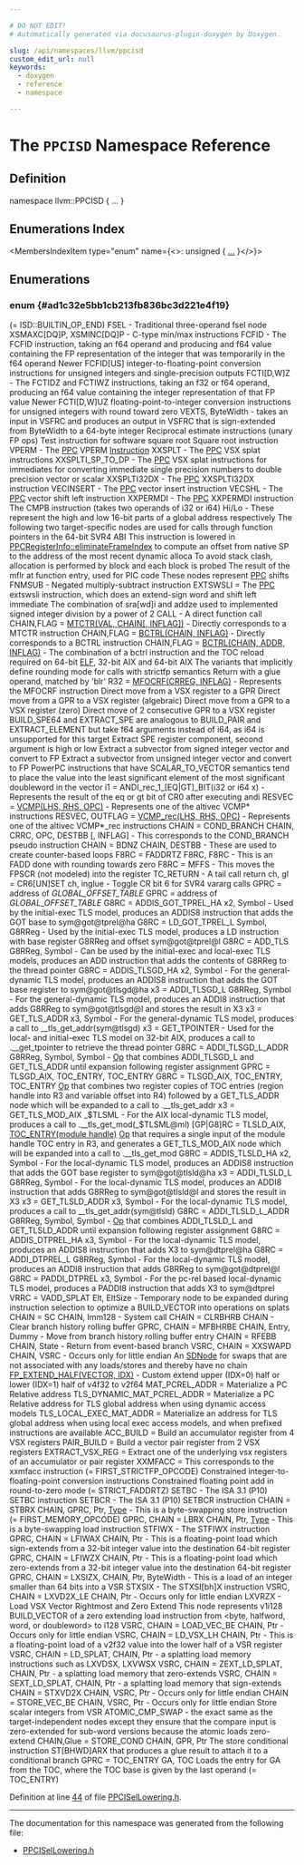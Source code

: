 ```yaml
---

# DO NOT EDIT!
# Automatically generated via docusaurus-plugin-doxygen by Doxygen.

slug: /api/namespaces/llvm/ppcisd
custom_edit_url: null
keywords:
  - doxygen
  - reference
  - namespace

---
```





# The `PPCISD` Namespace Reference

<DoxygenPage pluginConfig={pluginConfig}>



## Definition

<CodeBlock>namespace llvm::PPCISD &#123; ... &#125;</CodeBlock>

## Enumerations Index

<MembersIndex>

<MembersIndexItem
  type="enum"
  name={<>: unsigned &#123; <a href="#ad1c32e5bb1cb213fb836bc3d221e4f19">...</a> &#125;</>}>
</MembersIndexItem>

</MembersIndex>


<SectionDefinition>

## Enumerations

### enum  {#ad1c32e5bb1cb213fb836bc3d221e4f19}

<MemberDefinition
  prototype="enum llvm::PPCISD::NodeType : unsigned">

<EnumerationList title="Enumeration values">

<Link id="ad1c32e5bb1cb213fb836bc3d221e4f19abc3b4bb39053cdc6356a2b4cdd9fca36" />
<EnumerationListItem name="FIRST_NUMBER">
 (= ISD::BUILTIN&#95;OP&#95;END)
</EnumerationListItem>

<Link id="ad1c32e5bb1cb213fb836bc3d221e4f19aed93fe593cbca270b48f14bc00c5d73a" />
<EnumerationListItem name="FSEL">
FSEL - Traditional three-operand fsel node
</EnumerationListItem>

<Link id="ad1c32e5bb1cb213fb836bc3d221e4f19a9ff59d0440e169de36176333f9905ec7" />
<EnumerationListItem name="XSMAXC">
XSMAXC&#91;DQ&#93;P, XSMINC&#91;DQ&#93;P - C-type min/max instructions
</EnumerationListItem>

<Link id="ad1c32e5bb1cb213fb836bc3d221e4f19aa92d1e6695bd2774d420cfbf25f381b5" />
<EnumerationListItem name="XSMINC">

</EnumerationListItem>

<Link id="ad1c32e5bb1cb213fb836bc3d221e4f19a7d46bc38a9f3de58adde307de9c5e892" />
<EnumerationListItem name="FCFID">
FCFID - The FCFID instruction, taking an f64 operand and producing and f64 value containing the FP representation of the integer that was temporarily in the f64 operand
</EnumerationListItem>

<Link id="ad1c32e5bb1cb213fb836bc3d221e4f19aea46f7cc94ac666cf413d686484ce45d" />
<EnumerationListItem name="FCFIDU">
Newer FCFID&#91;US&#93; integer-to-floating-point conversion instructions for unsigned integers and single-precision outputs
</EnumerationListItem>

<Link id="ad1c32e5bb1cb213fb836bc3d221e4f19a7e06dc9bf94c1b690b4379bec9d64962" />
<EnumerationListItem name="FCFIDS">

</EnumerationListItem>

<Link id="ad1c32e5bb1cb213fb836bc3d221e4f19aa52f8d0b1001830d27a193285d4a7090" />
<EnumerationListItem name="FCFIDUS">

</EnumerationListItem>

<Link id="ad1c32e5bb1cb213fb836bc3d221e4f19a2a79156c141fbb0faadd358c767b906b" />
<EnumerationListItem name="FCTIDZ">
FCTI&#91;D,W&#93;Z - The FCTIDZ and FCTIWZ instructions, taking an f32 or f64 operand, producing an f64 value containing the integer representation of that FP value
</EnumerationListItem>

<Link id="ad1c32e5bb1cb213fb836bc3d221e4f19a2a6e33357fd46c15294432ab65adecec" />
<EnumerationListItem name="FCTIWZ">

</EnumerationListItem>

<Link id="ad1c32e5bb1cb213fb836bc3d221e4f19a043df81d8fc961c94e42fc8fa2c71331" />
<EnumerationListItem name="FCTIDUZ">
Newer FCTI&#91;D,W&#93;UZ floating-point-to-integer conversion instructions for unsigned integers with round toward zero
</EnumerationListItem>

<Link id="ad1c32e5bb1cb213fb836bc3d221e4f19a88c7793fdfe5003a35e5cac9a3527eb9" />
<EnumerationListItem name="FCTIWUZ">

</EnumerationListItem>

<Link id="ad1c32e5bb1cb213fb836bc3d221e4f19ab1825d0c725f95300cef6d29474457c3" />
<EnumerationListItem name="VEXTS">
VEXTS, ByteWidth - takes an input in VSFRC and produces an output in VSFRC that is sign-extended from ByteWidth to a 64-byte integer
</EnumerationListItem>

<Link id="ad1c32e5bb1cb213fb836bc3d221e4f19a3475aac39d7d3909ef94c56fbdfbe7a9" />
<EnumerationListItem name="FRE">
Reciprocal estimate instructions (unary FP ops)
</EnumerationListItem>

<Link id="ad1c32e5bb1cb213fb836bc3d221e4f19abe7e3f85845897ad4b6270b32f8c7030" />
<EnumerationListItem name="FRSQRTE">

</EnumerationListItem>

<Link id="ad1c32e5bb1cb213fb836bc3d221e4f19ac92e8ccc748c33e78a958b4a590abf42" />
<EnumerationListItem name="FTSQRT">
Test instruction for software square root
</EnumerationListItem>

<Link id="ad1c32e5bb1cb213fb836bc3d221e4f19a0742f4312740e5a3d92ed2dfbadc3572" />
<EnumerationListItem name="FSQRT">
Square root instruction
</EnumerationListItem>

<Link id="ad1c32e5bb1cb213fb836bc3d221e4f19abd37e9e242507f9bcda602075a67c9dd" />
<EnumerationListItem name="VPERM">
VPERM - The <a href="/docs/api/namespaces/llvm/ppc">PPC</a> VPERM <a href="/docs/api/classes/llvm/instruction">Instruction</a>
</EnumerationListItem>

<Link id="ad1c32e5bb1cb213fb836bc3d221e4f19a58495c4d013cd9851f4ab527c3548b22" />
<EnumerationListItem name="XXSPLT">
XXSPLT - The <a href="/docs/api/namespaces/llvm/ppc">PPC</a> VSX splat instructions
</EnumerationListItem>

<Link id="ad1c32e5bb1cb213fb836bc3d221e4f19ac0436a181d9ba4cb7067186d26e52f56" />
<EnumerationListItem name="XXSPLTI_SP_TO_DP">
XXSPLTI&#95;SP&#95;TO&#95;DP - The <a href="/docs/api/namespaces/llvm/ppc">PPC</a> VSX splat instructions for immediates for converting immediate single precision numbers to double precision vector or scalar
</EnumerationListItem>

<Link id="ad1c32e5bb1cb213fb836bc3d221e4f19a31d181189194ec87162affcc5e92b150" />
<EnumerationListItem name="XXSPLTI32DX">
XXSPLTI32DX - The <a href="/docs/api/namespaces/llvm/ppc">PPC</a> XXSPLTI32DX instruction
</EnumerationListItem>

<Link id="ad1c32e5bb1cb213fb836bc3d221e4f19a1ee1a9a5178726a6542ef8ab6d50fc03" />
<EnumerationListItem name="VECINSERT">
VECINSERT - The <a href="/docs/api/namespaces/llvm/ppc">PPC</a> vector insert instruction
</EnumerationListItem>

<Link id="ad1c32e5bb1cb213fb836bc3d221e4f19ad193a3cd768e4fb4bb4239e8bbaf6c7f" />
<EnumerationListItem name="VECSHL">
VECSHL - The <a href="/docs/api/namespaces/llvm/ppc">PPC</a> vector shift left instruction
</EnumerationListItem>

<Link id="ad1c32e5bb1cb213fb836bc3d221e4f19a5c9fa769fde0b5d1e1068e564fa14c93" />
<EnumerationListItem name="XXPERMDI">
XXPERMDI - The <a href="/docs/api/namespaces/llvm/ppc">PPC</a> XXPERMDI instruction
</EnumerationListItem>

<Link id="ad1c32e5bb1cb213fb836bc3d221e4f19ab8bc34e0a04f9698bc188b3d75488d38" />
<EnumerationListItem name="XXPERM">

</EnumerationListItem>

<Link id="ad1c32e5bb1cb213fb836bc3d221e4f19acbf3c8dc964f8156f3bc2749ba63869d" />
<EnumerationListItem name="CMPB">
The CMPB instruction (takes two operands of i32 or i64)
</EnumerationListItem>

<Link id="ad1c32e5bb1cb213fb836bc3d221e4f19afaa3b6d013f5589d52186fb31c1507de" />
<EnumerationListItem name="Hi">
Hi/Lo - These represent the high and low 16-bit parts of a global address respectively
</EnumerationListItem>

<Link id="ad1c32e5bb1cb213fb836bc3d221e4f19abcb9c462158b362a5edc6a1d754c9edb" />
<EnumerationListItem name="Lo">

</EnumerationListItem>

<Link id="ad1c32e5bb1cb213fb836bc3d221e4f19a098fa0d2b0ca58b9d504edb6a164ee54" />
<EnumerationListItem name="DYNALLOC">
The following two target-specific nodes are used for calls through function pointers in the 64-bit SVR4 ABI
</EnumerationListItem>

<Link id="ad1c32e5bb1cb213fb836bc3d221e4f19ac4a20bcfe32da6eeed7334e31f358682" />
<EnumerationListItem name="DYNAREAOFFSET">
This instruction is lowered in <a href="/docs/api/classes/llvm/ppcregisterinfo/#a91da910cd583aea849621cbf8147fe28">PPCRegisterInfo::eliminateFrameIndex</a> to compute an offset from native SP to the address of the most recent dynamic alloca
</EnumerationListItem>

<Link id="ad1c32e5bb1cb213fb836bc3d221e4f19a93beacf6ed2253988c2898d81ff02a48" />
<EnumerationListItem name="PROBED_ALLOCA">
To avoid stack clash, allocation is performed by block and each block is probed
</EnumerationListItem>

<Link id="ad1c32e5bb1cb213fb836bc3d221e4f19a9e4500d93af7f70fdff992d9d748559d" />
<EnumerationListItem name="GlobalBaseReg">
The result of the mflr at function entry, used for PIC code
</EnumerationListItem>

<Link id="ad1c32e5bb1cb213fb836bc3d221e4f19a1b0abca17bd696928f9399acfd3d1522" />
<EnumerationListItem name="SRL">
These nodes represent <a href="/docs/api/namespaces/llvm/ppc">PPC</a> shifts
</EnumerationListItem>

<Link id="ad1c32e5bb1cb213fb836bc3d221e4f19aad0d80bf5cf5a07b271e4357ed436f62" />
<EnumerationListItem name="SRA">

</EnumerationListItem>

<Link id="ad1c32e5bb1cb213fb836bc3d221e4f19a56a6aa00c6f25ef2c1f51277099a78a4" />
<EnumerationListItem name="SHL">

</EnumerationListItem>

<Link id="ad1c32e5bb1cb213fb836bc3d221e4f19a24c65ae2b770c0b178a4c2458586b058" />
<EnumerationListItem name="FNMSUB">
FNMSUB - Negated multiply-subtract instruction
</EnumerationListItem>

<Link id="ad1c32e5bb1cb213fb836bc3d221e4f19ad7cc7f9bc57ea2f3d5deb4e305c50cc3" />
<EnumerationListItem name="EXTSWSLI">
EXTSWSLI = The <a href="/docs/api/namespaces/llvm/ppc">PPC</a> extswsli instruction, which does an extend-sign word and shift left immediate
</EnumerationListItem>

<Link id="ad1c32e5bb1cb213fb836bc3d221e4f19ad78bb5b4a8218f88e112b72fab5d508c" />
<EnumerationListItem name="SRA_ADDZE">
The combination of sra&#91;wd&#93;i and addze used to implemented signed integer division by a power of 2
</EnumerationListItem>

<Link id="ad1c32e5bb1cb213fb836bc3d221e4f19aa09dfd0e28e0ffea73ccfc88fb2fd95c" />
<EnumerationListItem name="CALL">
CALL - A direct function call
</EnumerationListItem>

<Link id="ad1c32e5bb1cb213fb836bc3d221e4f19ada865a374b524adeca1892f0eed6eb0e" />
<EnumerationListItem name="CALL_NOP">

</EnumerationListItem>

<Link id="ad1c32e5bb1cb213fb836bc3d221e4f19ab9d1ecf80764a45e6761396dfb71efdb" />
<EnumerationListItem name="CALL_NOTOC">

</EnumerationListItem>

<Link id="ad1c32e5bb1cb213fb836bc3d221e4f19aa48a0d892596a0da3cf4a82c6ff5a91f" />
<EnumerationListItem name="MTCTR">
CHAIN,FLAG = <a href="#ad1c32e5bb1cb213fb836bc3d221e4f19aa48a0d892596a0da3cf4a82c6ff5a91f">MTCTR(VAL, CHAIN&#91;, INFLAG&#93;)</a> - Directly corresponds to a MTCTR instruction
</EnumerationListItem>

<Link id="ad1c32e5bb1cb213fb836bc3d221e4f19a453b3ee2482b8a61bbcf5ce1cd6e395e" />
<EnumerationListItem name="BCTRL">
CHAIN,FLAG = <a href="#ad1c32e5bb1cb213fb836bc3d221e4f19a453b3ee2482b8a61bbcf5ce1cd6e395e">BCTRL(CHAIN, INFLAG)</a> - Directly corresponds to a BCTRL instruction
</EnumerationListItem>

<Link id="ad1c32e5bb1cb213fb836bc3d221e4f19a7382bd1ceab96ffedb276ad49b4308ca" />
<EnumerationListItem name="BCTRL_LOAD_TOC">
CHAIN,FLAG = <a href="#ad1c32e5bb1cb213fb836bc3d221e4f19a453b3ee2482b8a61bbcf5ce1cd6e395e">BCTRL(CHAIN, ADDR, INFLAG)</a> - The combination of a bctrl instruction and the TOC reload required on 64-bit <a href="/docs/api/namespaces/llvm/elf">ELF</a>, 32-bit AIX and 64-bit AIX
</EnumerationListItem>

<Link id="ad1c32e5bb1cb213fb836bc3d221e4f19a0ca86fac87a16ac9aa26f6ab3625a5aa" />
<EnumerationListItem name="CALL_RM">
The variants that implicitly define rounding mode for calls with strictfp semantics
</EnumerationListItem>

<Link id="ad1c32e5bb1cb213fb836bc3d221e4f19a0a587e32cccf298ed32dfcefa59d08d9" />
<EnumerationListItem name="CALL_NOP_RM">

</EnumerationListItem>

<Link id="ad1c32e5bb1cb213fb836bc3d221e4f19a01495b70fc5bd028897c0b297fa2438f" />
<EnumerationListItem name="CALL_NOTOC_RM">

</EnumerationListItem>

<Link id="ad1c32e5bb1cb213fb836bc3d221e4f19aa82b0f1a7296f1ae77fe7a79dcd8631c" />
<EnumerationListItem name="BCTRL_RM">

</EnumerationListItem>

<Link id="ad1c32e5bb1cb213fb836bc3d221e4f19a8733bcf440af126f3cd4df36ec026da6" />
<EnumerationListItem name="BCTRL_LOAD_TOC_RM">

</EnumerationListItem>

<Link id="ad1c32e5bb1cb213fb836bc3d221e4f19a48f471d5b31fefcebe7a7be442b7e27e" />
<EnumerationListItem name="RET_GLUE">
Return with a glue operand, matched by &#39;blr&#39;
</EnumerationListItem>

<Link id="ad1c32e5bb1cb213fb836bc3d221e4f19a58202903ffe35789bd984f290d83e11f" />
<EnumerationListItem name="MFOCRF">
R32 = <a href="#ad1c32e5bb1cb213fb836bc3d221e4f19a58202903ffe35789bd984f290d83e11f">MFOCRF(CRREG, INFLAG)</a> - Represents the MFOCRF instruction
</EnumerationListItem>

<Link id="ad1c32e5bb1cb213fb836bc3d221e4f19af5896749994dc6b774ce5c9c4a64966a" />
<EnumerationListItem name="MFVSR">
Direct move from a VSX register to a GPR
</EnumerationListItem>

<Link id="ad1c32e5bb1cb213fb836bc3d221e4f19a63a76994e79df471be43c2773b1d9003" />
<EnumerationListItem name="MTVSRA">
Direct move from a GPR to a VSX register (algebraic)
</EnumerationListItem>

<Link id="ad1c32e5bb1cb213fb836bc3d221e4f19a19c6996c521458ff9fa40429470e5a45" />
<EnumerationListItem name="MTVSRZ">
Direct move from a GPR to a VSX register (zero)
</EnumerationListItem>

<Link id="ad1c32e5bb1cb213fb836bc3d221e4f19ab0e0c5eda3a0cf78f4c93f32e37b9439" />
<EnumerationListItem name="BUILD_FP128">
Direct move of 2 consecutive GPR to a VSX register
</EnumerationListItem>

<Link id="ad1c32e5bb1cb213fb836bc3d221e4f19a4726c939556eac0d044c4ba355e51e16" />
<EnumerationListItem name="BUILD_SPE64">
BUILD&#95;SPE64 and EXTRACT&#95;SPE are analogous to BUILD&#95;PAIR and EXTRACT&#95;ELEMENT but take f64 arguments instead of i64, as i64 is unsupported for this target
</EnumerationListItem>

<Link id="ad1c32e5bb1cb213fb836bc3d221e4f19a3f9ba00aac004b0e0ab81e7bb6e6a82f" />
<EnumerationListItem name="EXTRACT_SPE">
Extract SPE register component, second argument is high or low
</EnumerationListItem>

<Link id="ad1c32e5bb1cb213fb836bc3d221e4f19a3cafc18814a975a06f6e8a39926700b4" />
<EnumerationListItem name="SINT_VEC_TO_FP">
Extract a subvector from signed integer vector and convert to FP
</EnumerationListItem>

<Link id="ad1c32e5bb1cb213fb836bc3d221e4f19ae29580d04452d6ce523cc25ba9f833a2" />
<EnumerationListItem name="UINT_VEC_TO_FP">
Extract a subvector from unsigned integer vector and convert to FP
</EnumerationListItem>

<Link id="ad1c32e5bb1cb213fb836bc3d221e4f19a4b53fee9c411b207317f688e141e9128" />
<EnumerationListItem name="SCALAR_TO_VECTOR_PERMUTED">
PowerPC instructions that have SCALAR&#95;TO&#95;VECTOR semantics tend to place the value into the least significant element of the most significant doubleword in the vector
</EnumerationListItem>

<Link id="ad1c32e5bb1cb213fb836bc3d221e4f19a320d58aba8e7aee5461dbb44378a83ba" />
<EnumerationListItem name="ANDI_rec_1_EQ_BIT">
i1 = ANDI&#95;rec&#95;1&#95;&#91;EQ|GT&#93;&#95;BIT(i32 or i64 x) - Represents the result of the eq or gt bit of CR0 after executing andi
</EnumerationListItem>

<Link id="ad1c32e5bb1cb213fb836bc3d221e4f19a2f5e9e30846196a91f11a3e45e802eb7" />
<EnumerationListItem name="ANDI_rec_1_GT_BIT">

</EnumerationListItem>

<Link id="ad1c32e5bb1cb213fb836bc3d221e4f19a4fed17be029140e1e4721aedfa68fa4a" />
<EnumerationListItem name="READ_TIME_BASE">

</EnumerationListItem>

<Link id="ad1c32e5bb1cb213fb836bc3d221e4f19a819ce93b1bf9e907128d4a48ce356a21" />
<EnumerationListItem name="EH_SJLJ_SETJMP">

</EnumerationListItem>

<Link id="ad1c32e5bb1cb213fb836bc3d221e4f19ae1846075ba0055d16c23e95fb9069efd" />
<EnumerationListItem name="EH_SJLJ_LONGJMP">

</EnumerationListItem>

<Link id="ad1c32e5bb1cb213fb836bc3d221e4f19a43a3ad5a512466965973ac46c8239c60" />
<EnumerationListItem name="VCMP">
RESVEC = <a href="#ad1c32e5bb1cb213fb836bc3d221e4f19a43a3ad5a512466965973ac46c8239c60">VCMP(LHS, RHS, OPC)</a> - Represents one of the altivec VCMP&#42; instructions
</EnumerationListItem>

<Link id="ad1c32e5bb1cb213fb836bc3d221e4f19aaa7a0554c16e55d6c686d04418d15108" />
<EnumerationListItem name="VCMP_rec">
RESVEC, OUTFLAG = <a href="#ad1c32e5bb1cb213fb836bc3d221e4f19aaa7a0554c16e55d6c686d04418d15108">VCMP&#95;rec(LHS, RHS, OPC)</a> - Represents one of the altivec VCMP&#42;&#95;rec instructions
</EnumerationListItem>

<Link id="ad1c32e5bb1cb213fb836bc3d221e4f19a0992940624286ed6bc85cd7163501613" />
<EnumerationListItem name="COND_BRANCH">
CHAIN = COND&#95;BRANCH CHAIN, CRRC, OPC, DESTBB &#91;, INFLAG&#93; - This corresponds to the COND&#95;BRANCH pseudo instruction
</EnumerationListItem>

<Link id="ad1c32e5bb1cb213fb836bc3d221e4f19a160ec67350dc5e964fc0a12a9cde1df8" />
<EnumerationListItem name="BDNZ">
CHAIN = BDNZ CHAIN, DESTBB - These are used to create counter-based loops
</EnumerationListItem>

<Link id="ad1c32e5bb1cb213fb836bc3d221e4f19addb9d78754c1f2e6d765a0da913f0800" />
<EnumerationListItem name="BDZ">

</EnumerationListItem>

<Link id="ad1c32e5bb1cb213fb836bc3d221e4f19ad2b0da006c4560646ac3eb561a8b73b2" />
<EnumerationListItem name="FADDRTZ">
F8RC = FADDRTZ F8RC, F8RC - This is an FADD done with rounding towards zero
</EnumerationListItem>

<Link id="ad1c32e5bb1cb213fb836bc3d221e4f19aab6a046c536c71121190fefd548d6b25" />
<EnumerationListItem name="MFFS">
F8RC = MFFS - This moves the FPSCR (not modeled) into the register
</EnumerationListItem>

<Link id="ad1c32e5bb1cb213fb836bc3d221e4f19aa4dc9f480c199614ca9475c7969ead06" />
<EnumerationListItem name="TC_RETURN">
TC&#95;RETURN - A tail call return
</EnumerationListItem>

<Link id="ad1c32e5bb1cb213fb836bc3d221e4f19a7fa84f3807a868c9e48e0928e3ac7f81" />
<EnumerationListItem name="CR6SET">
ch, gl = CR6&#91;UN&#93;SET ch, inglue - Toggle CR bit 6 for SVR4 vararg calls
</EnumerationListItem>

<Link id="ad1c32e5bb1cb213fb836bc3d221e4f19a0a616f27a6f2de704ab3ed849b50b181" />
<EnumerationListItem name="CR6UNSET">

</EnumerationListItem>

<Link id="ad1c32e5bb1cb213fb836bc3d221e4f19a6e3a9527c997e95ea74a9c377ba14add" />
<EnumerationListItem name="PPC32_GOT">
GPRC = address of <em>GLOBAL&#95;OFFSET&#95;TABLE</em>
</EnumerationListItem>

<Link id="ad1c32e5bb1cb213fb836bc3d221e4f19a75da00c638a1f554457f78c4e2ef7a5c" />
<EnumerationListItem name="PPC32_PICGOT">
GPRC = address of <em>GLOBAL&#95;OFFSET&#95;TABLE</em>
</EnumerationListItem>

<Link id="ad1c32e5bb1cb213fb836bc3d221e4f19a390f7ff6ebc81e2540d946d8d1061f29" />
<EnumerationListItem name="ADDIS_GOT_TPREL_HA">
G8RC = ADDIS&#95;GOT&#95;TPREL&#95;HA x2, Symbol - Used by the initial-exec TLS model, produces an ADDIS8 instruction that adds the GOT base to sym@got@tprel@ha
</EnumerationListItem>

<Link id="ad1c32e5bb1cb213fb836bc3d221e4f19af54af574e0a93231dd275e38ed4cf026" />
<EnumerationListItem name="LD_GOT_TPREL_L">
G8RC = LD&#95;GOT&#95;TPREL&#95;L Symbol, G8RReg - Used by the initial-exec TLS model, produces a LD instruction with base register G8RReg and offset sym@got@tprel@l
</EnumerationListItem>

<Link id="ad1c32e5bb1cb213fb836bc3d221e4f19a606fcb46940146f9bb7ee312d6a4835f" />
<EnumerationListItem name="ADD_TLS">
G8RC = ADD&#95;TLS G8RReg, Symbol - Can be used by the initial-exec and local-exec TLS models, produces an ADD instruction that adds the contents of G8RReg to the thread pointer
</EnumerationListItem>

<Link id="ad1c32e5bb1cb213fb836bc3d221e4f19a968bba2363b57ced282bda51b19c8162" />
<EnumerationListItem name="ADDIS_TLSGD_HA">
G8RC = ADDIS&#95;TLSGD&#95;HA x2, Symbol - For the general-dynamic TLS model, produces an ADDIS8 instruction that adds the GOT base register to sym@got@tlsgd@ha
</EnumerationListItem>

<Link id="ad1c32e5bb1cb213fb836bc3d221e4f19ac3043814fcbe457dc6a768c714864692" />
<EnumerationListItem name="ADDI_TLSGD_L">
x3 = ADDI&#95;TLSGD&#95;L G8RReg, Symbol - For the general-dynamic TLS model, produces an ADDI8 instruction that adds G8RReg to sym@got@tlsgd@l and stores the result in X3
</EnumerationListItem>

<Link id="ad1c32e5bb1cb213fb836bc3d221e4f19a2c181ed9e9ec3fb57f7e8542df22f422" />
<EnumerationListItem name="GET_TLS_ADDR">
x3 = GET&#95;TLS&#95;ADDR x3, Symbol - For the general-dynamic TLS model, produces a call to &#95;&#95;tls&#95;get&#95;addr(sym@tlsgd)
</EnumerationListItem>

<Link id="ad1c32e5bb1cb213fb836bc3d221e4f19ae427b9b3788c953b56cebb1dfc0e61fc" />
<EnumerationListItem name="GET_TPOINTER">
x3 = GET&#95;TPOINTER - Used for the local- and initial-exec TLS model on 32-bit AIX, produces a call to .&#95;&#95;get&#95;tpointer to retrieve the thread pointer
</EnumerationListItem>

<Link id="ad1c32e5bb1cb213fb836bc3d221e4f19a046e97f3becfbef4e0b3e1760a809dca" />
<EnumerationListItem name="ADDI_TLSGD_L_ADDR">
G8RC = ADDI&#95;TLSGD&#95;L&#95;ADDR G8RReg, Symbol, Symbol - <a href="/docs/api/namespaces/llvm/#ab471937b9a227e70c7fe8bd9604014d6">Op</a> that combines ADDI&#95;TLSGD&#95;L and GET&#95;TLS&#95;ADDR until expansion following register assignment
</EnumerationListItem>

<Link id="ad1c32e5bb1cb213fb836bc3d221e4f19addcc7a7066b3355e80163ae36bdac00e" />
<EnumerationListItem name="TLSGD_AIX">
GPRC = TLSGD&#95;AIX, TOC&#95;ENTRY, TOC&#95;ENTRY G8RC = TLSGD&#95;AIX, TOC&#95;ENTRY, TOC&#95;ENTRY <a href="/docs/api/namespaces/llvm/#ab471937b9a227e70c7fe8bd9604014d6">Op</a> that combines two register copies of TOC entries (region handle into R3 and variable offset into R4) followed by a GET&#95;TLS&#95;ADDR node which will be expanded to a call to .&#95;&#95;tls&#95;get&#95;addr
</EnumerationListItem>

<Link id="ad1c32e5bb1cb213fb836bc3d221e4f19a8862af7d0d03a2e2689a8ea634913d96" />
<EnumerationListItem name="GET_TLS_MOD_AIX">
x3 = GET&#95;TLS&#95;MOD&#95;AIX &#95;$TLSML - For the AIX local-dynamic TLS model, produces a call to .&#95;&#95;tls&#95;get&#95;mod(&#95;$TLSML@ml)
</EnumerationListItem>

<Link id="ad1c32e5bb1cb213fb836bc3d221e4f19a09ab315581c1b578f529f618351ee400" />
<EnumerationListItem name="TLSLD_AIX">
&#91;GP|G8&#93;RC = TLSLD&#95;AIX, <a href="#ad1c32e5bb1cb213fb836bc3d221e4f19a5ac8e8dafc2dd10379a59ceff7b237d6">TOC&#95;ENTRY(module handle)</a> <a href="/docs/api/namespaces/llvm/#ab471937b9a227e70c7fe8bd9604014d6">Op</a> that requires a single input of the module handle TOC entry in R3, and generates a GET&#95;TLS&#95;MOD&#95;AIX node which will be expanded into a call to .&#95;&#95;tls&#95;get&#95;mod
</EnumerationListItem>

<Link id="ad1c32e5bb1cb213fb836bc3d221e4f19abdad0d05f0b11932ef877b95832e31ea" />
<EnumerationListItem name="ADDIS_TLSLD_HA">
G8RC = ADDIS&#95;TLSLD&#95;HA x2, Symbol - For the local-dynamic TLS model, produces an ADDIS8 instruction that adds the GOT base register to sym@got@tlsld@ha
</EnumerationListItem>

<Link id="ad1c32e5bb1cb213fb836bc3d221e4f19ad1e4cb7a1fc0c9ea50baef6974f21431" />
<EnumerationListItem name="ADDI_TLSLD_L">
x3 = ADDI&#95;TLSLD&#95;L G8RReg, Symbol - For the local-dynamic TLS model, produces an ADDI8 instruction that adds G8RReg to sym@got@tlsld@l and stores the result in X3
</EnumerationListItem>

<Link id="ad1c32e5bb1cb213fb836bc3d221e4f19ac0753db07d6a64f1ee53f3d31dbac379" />
<EnumerationListItem name="GET_TLSLD_ADDR">
x3 = GET&#95;TLSLD&#95;ADDR x3, Symbol - For the local-dynamic TLS model, produces a call to &#95;&#95;tls&#95;get&#95;addr(sym@tlsld)
</EnumerationListItem>

<Link id="ad1c32e5bb1cb213fb836bc3d221e4f19a41664c9403b22dedab5a78fc8ef07b42" />
<EnumerationListItem name="ADDI_TLSLD_L_ADDR">
G8RC = ADDI&#95;TLSLD&#95;L&#95;ADDR G8RReg, Symbol, Symbol - <a href="/docs/api/namespaces/llvm/#ab471937b9a227e70c7fe8bd9604014d6">Op</a> that combines ADDI&#95;TLSLD&#95;L and GET&#95;TLSLD&#95;ADDR until expansion following register assignment
</EnumerationListItem>

<Link id="ad1c32e5bb1cb213fb836bc3d221e4f19a5fdb4eb697cc8fb8a8aa8fa53effac34" />
<EnumerationListItem name="ADDIS_DTPREL_HA">
G8RC = ADDIS&#95;DTPREL&#95;HA x3, Symbol - For the local-dynamic TLS model, produces an ADDIS8 instruction that adds X3 to sym@dtprel@ha
</EnumerationListItem>

<Link id="ad1c32e5bb1cb213fb836bc3d221e4f19a6f48c93bc2c3495090cdad2d375290dc" />
<EnumerationListItem name="ADDI_DTPREL_L">
G8RC = ADDI&#95;DTPREL&#95;L G8RReg, Symbol - For the local-dynamic TLS model, produces an ADDI8 instruction that adds G8RReg to sym@got@dtprel@l
</EnumerationListItem>

<Link id="ad1c32e5bb1cb213fb836bc3d221e4f19ab0724ba8c987cd526c269d09bb5b2bf7" />
<EnumerationListItem name="PADDI_DTPREL">
G8RC = PADDI&#95;DTPREL x3, Symbol - For the pc-rel based local-dynamic TLS model, produces a PADDI8 instruction that adds X3 to sym@dtprel
</EnumerationListItem>

<Link id="ad1c32e5bb1cb213fb836bc3d221e4f19a63d10572d28760b1a149732cc760628a" />
<EnumerationListItem name="VADD_SPLAT">
VRRC = VADD&#95;SPLAT Elt, EltSize - Temporary node to be expanded during instruction selection to optimize a BUILD&#95;VECTOR into operations on splats
</EnumerationListItem>

<Link id="ad1c32e5bb1cb213fb836bc3d221e4f19a2ae057e4de45c51c89b7e5dc5053df62" />
<EnumerationListItem name="SC">
CHAIN = SC CHAIN, Imm128 - System call
</EnumerationListItem>

<Link id="ad1c32e5bb1cb213fb836bc3d221e4f19a39b31c544933df302c4b6b049a0185e0" />
<EnumerationListItem name="CLRBHRB">
CHAIN = CLRBHRB CHAIN - Clear branch history rolling buffer
</EnumerationListItem>

<Link id="ad1c32e5bb1cb213fb836bc3d221e4f19aea2dbb65ca28f544afc80f4665a6f82c" />
<EnumerationListItem name="MFBHRBE">
GPRC, CHAIN = MFBHRBE CHAIN, Entry, Dummy - Move from branch history rolling buffer entry
</EnumerationListItem>

<Link id="ad1c32e5bb1cb213fb836bc3d221e4f19a25c6863bf54d5a65a55506cce743e333" />
<EnumerationListItem name="RFEBB">
CHAIN = RFEBB CHAIN, State - Return from event-based branch
</EnumerationListItem>

<Link id="ad1c32e5bb1cb213fb836bc3d221e4f19a4156aa36da735bf4f407406f04aa9a49" />
<EnumerationListItem name="XXSWAPD">
VSRC, CHAIN = XXSWAPD CHAIN, VSRC - Occurs only for little endian
</EnumerationListItem>

<Link id="ad1c32e5bb1cb213fb836bc3d221e4f19aeec65142befe62f016e921ebf1ab2976" />
<EnumerationListItem name="SWAP_NO_CHAIN">
An <a href="/docs/api/classes/llvm/sdnode">SDNode</a> for swaps that are not associated with any loads/stores and thereby have no chain
</EnumerationListItem>

<Link id="ad1c32e5bb1cb213fb836bc3d221e4f19ac9eb1f199dbf096dc303ec84b69537f0" />
<EnumerationListItem name="FP_EXTEND_HALF">
<a href="#ad1c32e5bb1cb213fb836bc3d221e4f19ac9eb1f199dbf096dc303ec84b69537f0">FP&#95;EXTEND&#95;HALF(VECTOR, IDX)</a> - Custom extend upper (IDX=0) half or lower (IDX=1) half of v4f32 to v2f64
</EnumerationListItem>

<Link id="ad1c32e5bb1cb213fb836bc3d221e4f19a57dec08b9c245de78b203b5ce73a85a3" />
<EnumerationListItem name="MAT_PCREL_ADDR">
MAT&#95;PCREL&#95;ADDR = Materialize a PC Relative address
</EnumerationListItem>

<Link id="ad1c32e5bb1cb213fb836bc3d221e4f19af5d482f504e4591346e162e5cf33faaa" />
<EnumerationListItem name="TLS_DYNAMIC_MAT_PCREL_ADDR">
TLS&#95;DYNAMIC&#95;MAT&#95;PCREL&#95;ADDR = Materialize a PC Relative address for TLS global address when using dynamic access models
</EnumerationListItem>

<Link id="ad1c32e5bb1cb213fb836bc3d221e4f19ab46d5355de307e34ab21c677c7c7c7db" />
<EnumerationListItem name="TLS_LOCAL_EXEC_MAT_ADDR">
TLS&#95;LOCAL&#95;EXEC&#95;MAT&#95;ADDR = Materialize an address for TLS global address when using local exec access models, and when prefixed instructions are available
</EnumerationListItem>

<Link id="ad1c32e5bb1cb213fb836bc3d221e4f19a9d22d6055af16a92989e3413db5c61e4" />
<EnumerationListItem name="ACC_BUILD">
ACC&#95;BUILD = Build an accumulator register from 4 VSX registers
</EnumerationListItem>

<Link id="ad1c32e5bb1cb213fb836bc3d221e4f19ac677b8b728cb9be271ba1e5c69c4a323" />
<EnumerationListItem name="PAIR_BUILD">
PAIR&#95;BUILD = Build a vector pair register from 2 VSX registers
</EnumerationListItem>

<Link id="ad1c32e5bb1cb213fb836bc3d221e4f19a4d78018aab544301aaa95d949c194cb3" />
<EnumerationListItem name="EXTRACT_VSX_REG">
EXTRACT&#95;VSX&#95;REG = Extract one of the underlying vsx registers of an accumulator or pair register
</EnumerationListItem>

<Link id="ad1c32e5bb1cb213fb836bc3d221e4f19a93f8e78c9b32393c5190960b84dc3a57" />
<EnumerationListItem name="XXMFACC">
XXMFACC = This corresponds to the xxmfacc instruction
</EnumerationListItem>

<Link id="ad1c32e5bb1cb213fb836bc3d221e4f19a173a769349d6fff3afc4ad6b38e24664" />
<EnumerationListItem name="FIRST_STRICTFP_OPCODE">

</EnumerationListItem>

<Link id="ad1c32e5bb1cb213fb836bc3d221e4f19ad00a593b7d71618f307d171781f5558d" />
<EnumerationListItem name="STRICT_FCTIDZ">
 (= FIRST&#95;STRICTFP&#95;OPCODE)
</EnumerationListItem>

<Link id="ad1c32e5bb1cb213fb836bc3d221e4f19a8a852db39a510adbbbadbbdede7aa648" />
<EnumerationListItem name="STRICT_FCTIWZ">

</EnumerationListItem>

<Link id="ad1c32e5bb1cb213fb836bc3d221e4f19a8a5acab2f34e1b806efaa3ee64c5a3aa" />
<EnumerationListItem name="STRICT_FCTIDUZ">

</EnumerationListItem>

<Link id="ad1c32e5bb1cb213fb836bc3d221e4f19a553b2f3eaf318b2455673f16cb396baf" />
<EnumerationListItem name="STRICT_FCTIWUZ">

</EnumerationListItem>

<Link id="ad1c32e5bb1cb213fb836bc3d221e4f19a07c87149008709f85754a38b4f22adaf" />
<EnumerationListItem name="STRICT_FCFID">
Constrained integer-to-floating-point conversion instructions
</EnumerationListItem>

<Link id="ad1c32e5bb1cb213fb836bc3d221e4f19a72a662f3bbd13bf94bf0262ac1d4e868" />
<EnumerationListItem name="STRICT_FCFIDU">

</EnumerationListItem>

<Link id="ad1c32e5bb1cb213fb836bc3d221e4f19a746850a5fa94a4ce3e8071b6219121f6" />
<EnumerationListItem name="STRICT_FCFIDS">

</EnumerationListItem>

<Link id="ad1c32e5bb1cb213fb836bc3d221e4f19ab58ea28e66ebad19b7718055fc998f08" />
<EnumerationListItem name="STRICT_FCFIDUS">

</EnumerationListItem>

<Link id="ad1c32e5bb1cb213fb836bc3d221e4f19ac81afec4bdfa40303000449f212d7ac3" />
<EnumerationListItem name="STRICT_FADDRTZ">
Constrained floating point add in round-to-zero mode
</EnumerationListItem>

<Link id="ad1c32e5bb1cb213fb836bc3d221e4f19aeaba78fa9a092ab99b5e2dd09d12d6d0" />
<EnumerationListItem name="LAST_STRICTFP_OPCODE">
 (= STRICT&#95;FADDRTZ)
</EnumerationListItem>

<Link id="ad1c32e5bb1cb213fb836bc3d221e4f19a8979933cc5b3ebf6a3f6a322dfe1330c" />
<EnumerationListItem name="SETBC">
SETBC - The ISA 3.1 (P10) SETBC instruction
</EnumerationListItem>

<Link id="ad1c32e5bb1cb213fb836bc3d221e4f19a9855b472ab773e21bafb60ffca9d4cec" />
<EnumerationListItem name="SETBCR">
SETBCR - The ISA 3.1 (P10) SETBCR instruction
</EnumerationListItem>

<Link id="ad1c32e5bb1cb213fb836bc3d221e4f19a48ab1a753603bbb6ce3eac231a498184" />
<EnumerationListItem name="FIRST_MEMORY_OPCODE">
CHAIN = STBRX CHAIN, GPRC, Ptr, <a href="/docs/api/classes/llvm/type">Type</a> - This is a byte-swapping store instruction
</EnumerationListItem>

<Link id="ad1c32e5bb1cb213fb836bc3d221e4f19af2142b68a3cab0d2f680eecbb31c76e0" />
<EnumerationListItem name="STBRX">
 (= FIRST&#95;MEMORY&#95;OPCODE)
</EnumerationListItem>

<Link id="ad1c32e5bb1cb213fb836bc3d221e4f19a8032251e5c6dfb52579250ef6373d599" />
<EnumerationListItem name="LBRX">
GPRC, CHAIN = LBRX CHAIN, Ptr, <a href="/docs/api/classes/llvm/type">Type</a> - This is a byte-swapping load instruction
</EnumerationListItem>

<Link id="ad1c32e5bb1cb213fb836bc3d221e4f19aa71de12afd261e0b3f2e040ce1c10315" />
<EnumerationListItem name="STFIWX">
STFIWX - The STFIWX instruction
</EnumerationListItem>

<Link id="ad1c32e5bb1cb213fb836bc3d221e4f19af19177e57893484cb79f34527b5cd7f8" />
<EnumerationListItem name="LFIWAX">
GPRC, CHAIN = LFIWAX CHAIN, Ptr - This is a floating-point load which sign-extends from a 32-bit integer value into the destination 64-bit register
</EnumerationListItem>

<Link id="ad1c32e5bb1cb213fb836bc3d221e4f19a480a6977d64df14b9af6821de3f520b9" />
<EnumerationListItem name="LFIWZX">
GPRC, CHAIN = LFIWZX CHAIN, Ptr - This is a floating-point load which zero-extends from a 32-bit integer value into the destination 64-bit register
</EnumerationListItem>

<Link id="ad1c32e5bb1cb213fb836bc3d221e4f19a21e2465b6dea8fe886e3261185e13c8d" />
<EnumerationListItem name="LXSIZX">
GPRC, CHAIN = LXSIZX, CHAIN, Ptr, ByteWidth - This is a load of an integer smaller than 64 bits into a VSR
</EnumerationListItem>

<Link id="ad1c32e5bb1cb213fb836bc3d221e4f19a5043cfa31ad158389477a46bd7c366b4" />
<EnumerationListItem name="STXSIX">
STXSIX - The STXSI&#91;bh&#93;X instruction
</EnumerationListItem>

<Link id="ad1c32e5bb1cb213fb836bc3d221e4f19a9f74f2eb04440389d18aabcff035a19f" />
<EnumerationListItem name="LXVD2X">
VSRC, CHAIN = LXVD2X&#95;LE CHAIN, Ptr - Occurs only for little endian
</EnumerationListItem>

<Link id="ad1c32e5bb1cb213fb836bc3d221e4f19ae507654c72e23edbb1c74349cb5cfe33" />
<EnumerationListItem name="LXVRZX">
LXVRZX - Load VSX Vector Rightmost and Zero Extend This node represents v1i128 BUILD&#95;VECTOR of a zero extending load instruction from &lt;byte, halfword, word, or doubleword&gt; to i128
</EnumerationListItem>

<Link id="ad1c32e5bb1cb213fb836bc3d221e4f19aeff91ba7f74fec449108bf0c7bcac818" />
<EnumerationListItem name="LOAD_VEC_BE">
VSRC, CHAIN = LOAD&#95;VEC&#95;BE CHAIN, Ptr - Occurs only for little endian
</EnumerationListItem>

<Link id="ad1c32e5bb1cb213fb836bc3d221e4f19a901207ea8da185757fdf6b2f36a1a395" />
<EnumerationListItem name="LD_VSX_LH">
VSRC, CHAIN = LD&#95;VSX&#95;LH CHAIN, Ptr - This is a floating-point load of a v2f32 value into the lower half of a VSR register
</EnumerationListItem>

<Link id="ad1c32e5bb1cb213fb836bc3d221e4f19aa95297a81ed350b1df6d0e322be12e23" />
<EnumerationListItem name="LD_SPLAT">
VSRC, CHAIN = LD&#95;SPLAT, CHAIN, Ptr - a splatting load memory instructions such as LXVDSX, LXVWSX
</EnumerationListItem>

<Link id="ad1c32e5bb1cb213fb836bc3d221e4f19ad423fc6dce425d3b017dea23db96a20b" />
<EnumerationListItem name="ZEXT_LD_SPLAT">
VSRC, CHAIN = ZEXT&#95;LD&#95;SPLAT, CHAIN, Ptr - a splatting load memory that zero-extends
</EnumerationListItem>

<Link id="ad1c32e5bb1cb213fb836bc3d221e4f19a01e7f48b2ccc0aed9c6f66314b23af32" />
<EnumerationListItem name="SEXT_LD_SPLAT">
VSRC, CHAIN = SEXT&#95;LD&#95;SPLAT, CHAIN, Ptr - a splatting load memory that sign-extends
</EnumerationListItem>

<Link id="ad1c32e5bb1cb213fb836bc3d221e4f19ad7ff3b99ede678baebc8e3cd79b1090a" />
<EnumerationListItem name="STXVD2X">
CHAIN = STXVD2X CHAIN, VSRC, Ptr - Occurs only for little endian
</EnumerationListItem>

<Link id="ad1c32e5bb1cb213fb836bc3d221e4f19a1587d1d239eb39b23bdc1d173ccef453" />
<EnumerationListItem name="STORE_VEC_BE">
CHAIN = STORE&#95;VEC&#95;BE CHAIN, VSRC, Ptr - Occurs only for little endian
</EnumerationListItem>

<Link id="ad1c32e5bb1cb213fb836bc3d221e4f19a42f12c79832e19ec572ddd606b803756" />
<EnumerationListItem name="ST_VSR_SCAL_INT">
Store scalar integers from VSR
</EnumerationListItem>

<Link id="ad1c32e5bb1cb213fb836bc3d221e4f19a427c8d80e0d4ec009de59a94847ce3c2" />
<EnumerationListItem name="ATOMIC_CMP_SWAP_8">
ATOMIC&#95;CMP&#95;SWAP - the exact same as the target-independent nodes except they ensure that the compare input is zero-extended for sub-word versions because the atomic loads zero-extend
</EnumerationListItem>

<Link id="ad1c32e5bb1cb213fb836bc3d221e4f19a05c872ee0bd45120100d36acd763c832" />
<EnumerationListItem name="ATOMIC_CMP_SWAP_16">

</EnumerationListItem>

<Link id="ad1c32e5bb1cb213fb836bc3d221e4f19a3b16216732bca028b1c75cf3d662966a" />
<EnumerationListItem name="STORE_COND">
CHAIN,Glue = STORE&#95;COND CHAIN, GPR, Ptr The store conditional instruction ST&#91;BHWD&#93;ARX that produces a glue result to attach it to a conditional branch
</EnumerationListItem>

<Link id="ad1c32e5bb1cb213fb836bc3d221e4f19a5ac8e8dafc2dd10379a59ceff7b237d6" />
<EnumerationListItem name="TOC_ENTRY">
GPRC = TOC&#95;ENTRY GA, TOC Loads the entry for GA from the TOC, where the TOC base is given by the last operand
</EnumerationListItem>

<Link id="ad1c32e5bb1cb213fb836bc3d221e4f19a187ef05806bf70a33b6cefb03ecfc139" />
<EnumerationListItem name="LAST_MEMORY_OPCODE">
 (= TOC&#95;ENTRY)
</EnumerationListItem>

</EnumerationList>

Definition at line <a href="/docs/api/files/lib/lib/target/lib/target/powerpc/ppcisellowering-h/#l00044">44</a> of file <a href="/docs/api/files/lib/lib/target/lib/target/powerpc/ppcisellowering-h">PPCISelLowering.h</a>.
</MemberDefinition>

</SectionDefinition>

<hr/>

The documentation for this namespace was generated from the following file:

<ul>
<li><a href="/docs/api/files/lib/lib/target/lib/target/powerpc/ppcisellowering-h">PPCISelLowering.h</a></li>
</ul>

</DoxygenPage>
